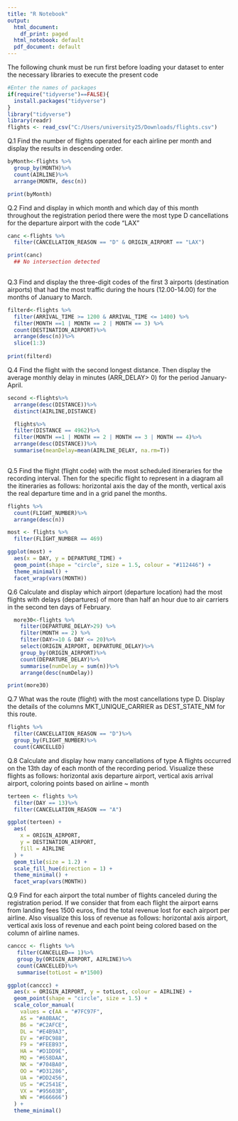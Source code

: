 ```yaml
---
title: "R Notebook"
output:
  html_document:
    df_print: paged
  html_notebook: default
  pdf_document: default
---
```



The following chunk must be run first before loading your dataset to enter the necessary libraries to execute the present code

```r
#Enter the names of packages
if(require("tidyverse")==FALSE){
  install.packages("tidyverse")
}
library("tidyverse")
library(readr)
flights <- read_csv("C:/Users/university25/Downloads/flights.csv")
```


Q.1
Find the number of flights operated for each airline per month and display the results in descending order.
```r
byMonth<-flights %>%
  group_by(MONTH)%>%
  count(AIRLINE)%>%
  arrange(MONTH, desc(n))

print(byMonth)

```


Q.2
Find and display in which month and which day of this month throughout the registration period there were the most type D cancellations for the departure airport with the code "LAX"
```r
canc <-flights %>%
  filter(CANCELLATION_REASON == "D" & ORIGIN_AIRPORT == "LAX") 

print(canc)
  ## No intersection detected
  
```


Q.3 Find and display the three-digit codes of the first 3 airports (destination airports) that had the most traffic during the hours (12.00-14.00) for the months of January to March.
```r
filterd<-flights %>%
  filter(ARRIVAL_TIME >= 1200 & ARRIVAL_TIME <= 1400) %>%
  filter(MONTH ==1 | MONTH == 2 | MONTH == 3) %>%
  count(DESTINATION_AIRPORT)%>%
  arrange(desc(n))%>%
  slice(1:3)
  
print(filterd)
```

Q.4 Find the flight with the second longest distance. Then display the average monthly delay in minutes (ARR_DELAY> 0) for the period January-April.
```r
second <-flights%>%
  arrange(desc(DISTANCE))%>%
  distinct(AIRLINE,DISTANCE)

  flights%>%
  filter(DISTANCE == 4962)%>%
  filter(MONTH ==1 | MONTH == 2 | MONTH == 3 | MONTH == 4)%>%
  arrange(desc(DISTANCE))%>%
  summarise(meanDelay=mean(AIRLINE_DELAY, na.rm=T))
  
```

Q.5 
Find the flight (flight code) with the most scheduled itineraries for the recording interval. Then for the specific flight to represent in a diagram all the itineraries as follows: horizontal axis the day of the month, vertical axis the real departure time and in a grid panel the months.
```r
flights %>%
  count(FLIGHT_NUMBER)%>%
  arrange(desc(n))

most <- flights %>%
  filter(FLIGHT_NUMBER == 469)

ggplot(most) +
  aes(x = DAY, y = DEPARTURE_TIME) +
  geom_point(shape = "circle", size = 1.5, colour = "#112446") +
  theme_minimal() +
  facet_wrap(vars(MONTH))
```





Q.6 
Calculate and display which airport (departure location) had the most flights with delays (departures) of more than half an hour due to air carriers in the second ten days of February.
```r
  more30<-flights %>%
    filter(DEPARTURE_DELAY>29) %>%
    filter(MONTH == 2) %>%
    filter(DAY>=10 & DAY <= 20)%>%
    select(ORIGIN_AIRPORT, DEPARTURE_DELAY)%>%
    group_by(ORIGIN_AIRPORT)%>%
    count(DEPARTURE_DELAY)%>%
    summarise(numDelay = sum(n))%>%
    arrange(desc(numDelay))

print(more30)
```

Q.7
What was the route (flight) with the most cancellations type D. Display the details of the columns MKT_UNIQUE_CARRIER as DEST_STATE_NM for this route.
```r
flights %>%
  filter(CANCELLATION_REASON == "D")%>%
  group_by(FLIGHT_NUMBER)%>%
  count(CANCELLED)

```

Q.8 
Calculate and display how many cancellations of type A flights occurred on the 13th day of each month of the recording period. Visualize these flights as follows: horizontal axis departure airport, vertical axis arrival airport, coloring points based on airline ~ month
```r
terteen <- flights %>%
  filter(DAY == 13)%>%
  filter(CANCELLATION_REASON == "A")

ggplot(terteen) +
  aes(
    x = ORIGIN_AIRPORT,
    y = DESTINATION_AIRPORT,
    fill = AIRLINE
  ) +
  geom_tile(size = 1.2) +
  scale_fill_hue(direction = 1) +
  theme_minimal() +
  facet_wrap(vars(MONTH))
```

Q.9
Find for each airport the total number of flights canceled during the registration period. If we consider that from each flight the airport earns from landing fees 1500 euros, find the total revenue lost for each airport per airline. Also visualize this loss of revenue as follows: horizontal axis airport, vertical axis loss of revenue and each point being colored based on the column of airline names.
```r
canccc <- flights %>%
   filter(CANCELLED== 1)%>%
   group_by(ORIGIN_AIRPORT, AIRLINE)%>%
   count(CANCELLED)%>%
   summarise(totLost = n*1500)

ggplot(canccc) +
  aes(x = ORIGIN_AIRPORT, y = totLost, colour = AIRLINE) +
  geom_point(shape = "circle", size = 1.5) +
  scale_color_manual(
    values = c(AA = "#7FC97F",
    AS = "#A0BAAC",
    B6 = "#C2AFCE",
    DL = "#E4B9A3",
    EV = "#FDC988",
    F9 = "#FEEB93",
    HA = "#D1DD9E",
    MQ = "#658DAA",
    NK = "#704BA0",
    OO = "#D31286",
    UA = "#DD2456",
    US = "#C2541E",
    VX = "#95603B",
    WN = "#666666")
  ) +
  theme_minimal()


```

